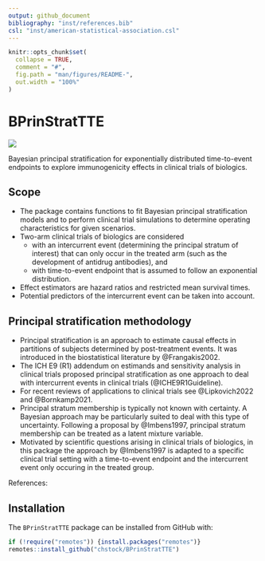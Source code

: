 ```yaml
---
output: github_document
bibliography: "inst/references.bib"
csl: "inst/american-statistical-association.csl"
---
```


<!-- README.md is generated from README.Rmd. Please edit that file -->

```r
knitr::opts_chunk$set(
  collapse = TRUE,
  comment = "#",
  fig.path = "man/figures/README-",
  out.width = "100%"
)
```

# BPrinStratTTE

<!-- badges: start -->
[![](https://img.shields.io/badge/lifecycle-experimental-orange.svg)](https://lifecycle.r-lib.org/articles/stages.html#experimental)
<!-- badges: end -->

Bayesian principal stratification for exponentially distributed time-to-event endpoints to explore immunogenicity effects in clinical trials of biologics.

## Scope

- The package contains functions to fit Bayesian principal stratification models and to perform clinical trial simulations to determine operating characteristics for given scenarios.
- Two-arm clinical trials of biologics are considered 
  - with an intercurrent event (determining the principal stratum of interest) that can only occur in the treated arm (such as the development of antidrug antibodies), and
  - with time-to-event endpoint that is assumed to follow an exponential distribution.
- Effect estimators are hazard ratios and restricted mean survival times.
- Potential predictors of the intercurrent event can be taken into account.


## Principal stratification methodology

- Principal stratification is an approach to estimate causal effects in partitions of subjects determined by post-treatment events. It was introduced in the biostatistical literature by @Frangakis2002.
- The ICH E9 (R1) addendum on estimands and sensitivity analysis in clinical trials proposed principal stratification as one approach to deal with intercurrent events in clinical trials (@ICHE9R1Guideline).
- For recent reviews of applications to clinical trials see @Lipkovich2022 and @Bornkamp2021. 
- Principal stratum membership is typically not known with certainty. A Bayesian approach may be particularly suited to deal with this type of uncertainty. Following a proposal by @Imbens1997, principal stratum membership can be treated as a latent mixture variable. 
- Motivated by scientific questions arising in clinical trials of biologics, in this package the approach by @Imbens1997 is adapted to a specific clinical trial setting with a time-to-event endpoint and the intercurrent event only occuring in the treated group. 

<!-- <font size="3"> -->
References: <br>
<div id="refs"></div>
<!-- </font> -->


## Installation

The `BPrinStratTTE` package can be installed from GitHub with: 

```r
if (!require("remotes")) {install.packages("remotes")}
remotes::install_github("chstock/BPrinStratTTE")
```



